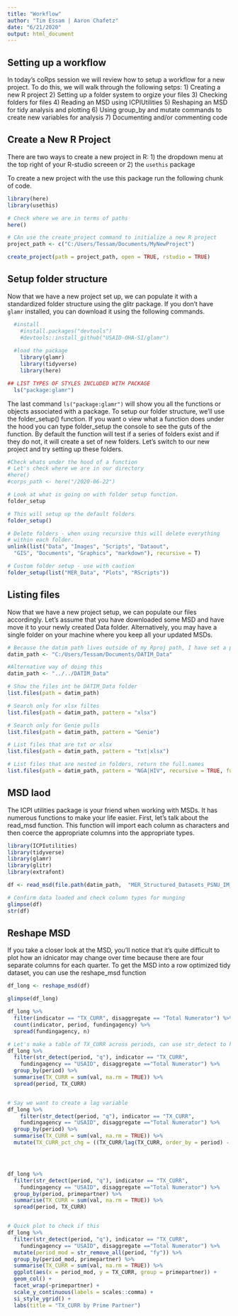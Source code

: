 ```yaml
---
title: "Workflow"
author: "Tim Essam | Aaron Chafetz"
date: "6/21/2020"
output: html_document
---
```




## Setting up a workflow
In today's coRps session we will review how to setup a workflow for a new project. To do this, we will walk through the following setps:
1) Creating a new R project
2) Setting up a folder system to orgize your files
3) Checking folders for files
4) Reading an MSD using ICPIUtilities
5) Reshaping an MSD for tidy analysis and plotting
6) Using group_by and mutate commands to create new variables for analysis
7) Documenting and/or commenting code



## Create a New R Project
There are two ways to create a new project in R: 1) the dropdown menu at the top right of your R-studio screeen or 2) the `usethis` package

To create  a new project with the use this package run the following chunk of code.
```r
library(here)
library(usethis)

# Check where we are in terms of paths
here()

# CAn use the create_project command to initialize a new R project
project_path <- c("C:/Users/Tessam/Documents/MyNewProject")

create_project(path = project_path, open = TRUE, rstudio = TRUE)
```

## Setup folder structure

Now that we have a new project set up, we can populate it with a standardized folder structure using the glitr package. If you don't have `glamr` installed, you can download it using the following commands.

```r
  #install
    #install.packages("devtools")
    #devtools::install_github("USAID-OHA-SI/glamr")
    
  #load the package
    library(glamr)
    library(tidyverse)
    library(here)

## LIST TYPES OF STYLES INCLUDED WITH PACKAGE
  ls("package:glamr")
```

The last command `ls("package:glamr")` will show you all the functions or objects associated with a package. To setup our folder structure, we'll use the folder_setup() function. If you want o view what a function does under the hood you can type folder_setup the console to see the guts of the function. By default the function will test if a series of folders exist and if they do not, it will create a set of new folders. Let's switch to our new project and try setting up these folders.

```r
#Check whats under the hood of a function
# Let's check where we are in our directory
#here()
#corps_path <- here("/2020-06-22")

# Look at what is going on with folder setup function.
folder_setup

# This will setup up the default folders
folder_setup()

# Delete folders - when using recursive this will delete everything
# within each folder. 
unlink(list("Data", "Images", "Scripts", "Dataout", 
  "GIS", "Documents", "Graphics", "markdown"), recursive = T)

# Custom folder setup - use with caution
folder_setup(list("MER_Data", "Plots", "RScripts"))
```

## Listing files

Now that we have a new project setup, we can populate our files accordingly. Let's assume that you have downloaded some MSD and have move it to your newly created Data folder. Alternatively, you may have a single folder on your machine where you keep all your updated MSDs. 

```r

# Because the datim path lives outside of my Rproj path, I have set a pointer path. These are helpful for pulling in data from a central folder. 
datim_path <- "C:/Users/Tessam/Documents/DATIM_Data"

#Alternative way of doing this
datim_path <- "../../DATIM_Data"

# Show the files int he DATIM_Data folder
list.files(path = datim_path)

# Search only for xlsx filtes
list.files(path = datim_path, pattern = "xlsx")

# Search only for Genie pulls
list.files(path = datim_path, pattern = "Genie")

# List files that are txt or xlsx
list.files(path = datim_path, pattern = "txt|xlsx")

# List files that are nested in folders, return the full.names
list.files(path = datim_path, pattern = "NGA|HIV", recursive = TRUE, full.names = TRUE)
```

## MSD laod

The ICPI utilities package is your friend when working with MSDs. It has numerous functions to make your life easier. First, let's talk about the read_msd function. This function will import each column as characters and then coerce the appropriate columns into the appropriate types. 


```r
library(ICPIutilities)
library(tidyverse)
library(glamr)
library(glitr)
library(extrafont)

df <- read_msd(file.path(datim_path,  "MER_Structured_Datasets_PSNU_IM_FY18-20_20200605_v1_1_Zambia.txt"))

# Confirm data loaded and check column types for munging
glimpse(df)
str(df)
```


## Reshape MSD
If you take a closer look at the MSD, you'll notice that it's quite difficult to plot how an idnicator may change over time because there are four separate columns for each quarter. To get the MSD into a row optimized tidy dataset, you can use the reshape_msd function

```r
df_long <- reshape_msd(df)

glimpse(df_long)

df_long %>% 
  filter(indicator == "TX_CURR", disaggregate == "Total Numerator") %>% 
  count(indicator, period, fundingagency) %>% 
  spread(fundingagency, n)

# Let's make a table of TX_CURR across periods, can use str_detect to help us
df_long %>% 
  filter(str_detect(period, "q"), indicator == "TX_CURR", 
    fundingagency == "USAID", disaggregate =="Total Numerator") %>% 
  group_by(period) %>% 
  summarise(TX_CURR = sum(val, na.rm = TRUE)) %>% 
  spread(period, TX_CURR)


# Say we want to create a lag variable
df_long %>% 
    filter(str_detect(period, "q"), indicator == "TX_CURR", 
    fundingagency == "USAID", disaggregate =="Total Numerator") %>% 
  group_by(period) %>% 
  summarise(TX_CURR = sum(val, na.rm = TRUE)) %>% 
  mutate(TX_CURR_pct_chg = ((TX_CURR/lag(TX_CURR, order_by = period) - 1)))




df_long %>% 
  filter(str_detect(period, "q"), indicator == "TX_CURR", 
    fundingagency == "USAID", disaggregate =="Total Numerator") %>% 
  group_by(period, primepartner) %>% 
  summarise(TX_CURR = sum(val, na.rm = TRUE)) %>% 
  spread(period, TX_CURR)


# Quick plot to check if this
df_long %>% 
  filter(str_detect(period, "q"), indicator == "TX_CURR", 
    fundingagency == "USAID", disaggregate =="Total Numerator") %>% 
  mutate(period_mod = str_remove_all(period, "fy")) %>% 
  group_by(period_mod, primepartner) %>% 
  summarise(TX_CURR = sum(val, na.rm = TRUE)) %>% 
  ggplot(aes(x = period_mod, y = TX_CURR, group = primepartner)) + 
  geom_col() +
  facet_wrap(~primepartner) +
  scale_y_continuous(labels = scales::comma) +
  si_style_ygrid() +
  labs(title = "TX_CURR by Prime Partner")

```